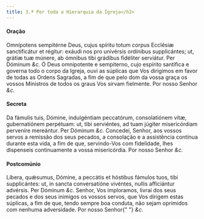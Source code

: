 ```yaml
---
title: 3.ª Por toda a Hierarquia da Igreja</h2>
---
```



#### Oração
<div class="grid grid-cols-2 gap-5">
  <span class="text-justify">
    Omnípotens sempitérne Deus, cujus spíritu totum corpus Ecclésiæ
    sanctificátur et régitur: exáudi nos pro univérsis ordínibus supplicántes;
    ut, grátiæ tuæ múnere, ab ómnibus tibi grádibus fidéliter serviátur. Per
    Dóminum <em>&c.</em>
  </span>
  <span class="text-justify">
    Ó Deus omnipotente e sempiterno, cujo espírito santifica e governa todo o
    corpo da Igreja, ouvi as súplicas que Vos dirigimos em favor de todas as
    Ordens Sagradas, a fim de que pelo dom da vossa graça os vossos Ministros de
    todos os graus Vos sirvam fielmente. Por nosso Senhor <em>&c.</em>
  </span>
</div>


#### Secreta
<div class="grid grid-cols-2 gap-5">
  <span class="text-justify">
    Da fámulis tuis, Dómine, indulgéntiam peccatórum, consolatiónem vitæ,
    gubernatiónem perpétuam: ut, tibi serviéntes, ad tuam júgiter misericórdiam
    perveníre mereántur. Per Dóminum <em>&c.</em>
  </span>
  <span class="text-justify">
    Concedei, Senhor, aos vossos servos a remissão dos seus pecados, a
    consolação e a assistência contínua durante esta vida, a fim de que,
    servindo-Vos com fidelidade, lhes dispenseis continuamente a vossa
    misericórdia. Por nosso Senhor <em>&c.</em>
  </span>
</div>


#### Postcomúnio
<div class="grid grid-cols-2 gap-5">
  <span class="text-justify">
    Líbera, quǽsumus, Dómine, a peccátis et hóstibus fámulos tuos, tibi
    supplicántes: ut, in sancta conversatióne vivéntes, nullis afficiántur
    advérsis. Per Dóminum <em>&c.</em>
  </span>
  <span class="text-justify">
    Senhor, Vos imploramos, livrai dos seus pecados e dos seus inimigos os
    vossos servos, que Vos dirigem estas súplicas, a fim de que, tendo sempre
    boa conduta, não sejam oprimidos com nenhuma adversidade. Por nosso Senhor{" "}
    <em>&c.</em>
  </span>
</div>
